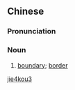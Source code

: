 ==Chinese==
{{zh-forms}}

===Pronunciation===
{{zh-pron
|m=jièkǒu
|cat=n
}}

===Noun===
{{zh-noun}}

# {{lb|zh|literary}} [[boundary]]; [[border]]

[[Category:Mandarin literary terms|jie4kou3]]
